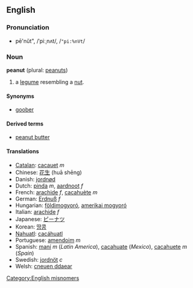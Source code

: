 ==English==
===Pronunciation===
*pē'nŭt", /ˈpiːˌnʌt/, /<tt>"pi:%nVt</tt>/

===Noun===
'''peanut''' (plural: [[peanuts]])

# a [[legume]] resembling a [[nut]].

====Synonyms====
*[[goober]]

====Derived terms====
*[[peanut butter]]

====Translations====
*[[Catalan]]: [[cacauet]] ''m''
*Chinese: [[花生]] (huā shēng)
*Danish: [[jordnød]]
*Dutch: [[pinda]] ''m'', [[aardnoot]] ''f''
*French: [[arachide]] ''f'', [[cacahuète]] ''m''
*German: [[Erdnuß]] ''f''
*Hungarian: [[földimogyoró]], [[amerikai mogyoró]]
*Italian: [[arachide]] ''f''
*Japanese: [[ピーナツ]]
*Korean: [[땅콩]]
*[[Nahuatl]]: [[cacáhuatl]]
*Portuguese: [[amendoim]] ''m''
*Spanish: [[maní]] ''m'' (''Latin America''), [[cacahuate]] (''Mexico''), [[cacahuete]] ''m'' (''Spain'')
*Swedish: [[jordnöt]] ''c''
*Welsh: [[cneuen ddaear]]

[[Category:English misnomers]]